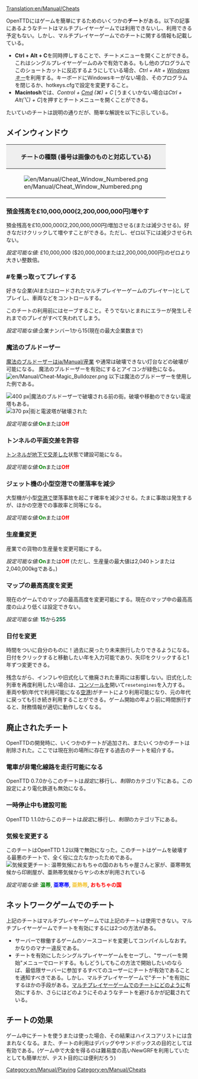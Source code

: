 [[Translation:en/Manual/Cheats]]
{{ja/Manual/目次}}{{en/Warning| チートの利用により、あなたは仲間や競合を裏切ることになる。チートの利用という不名誉は永遠に記録されることを忘れてはならない(つまり、チートの利用はセーブデータに記録される)。}}

OpenTTDにはゲームを簡単にするためのいくつかの'''チート'''がある。以下の記事にあるようなチートはマルチプレイヤーゲームでは利用できないし、利用できる予定もない。しかし、マルチプレイヤーゲームでのチートに関する情報も記載している。

*'''Ctrl + Alt + C'''を同時押しすることで、チートメニューを開くことができる。これはシングルプレイヤーゲームのみで有効である。もし他のプログラムでこのショートカットに反応するようにしている場合、''Ctrl + Alt + <span class="plainlinks">[https://ja.wikipedia.org/wiki/Windows%E3%82%AD%E3%83%BC Windowsキー]</span>''を利用する。キーボードにWindowsキーがない場合、そのプログラムを閉じるか、hotkeys.cfgで設定を変更すること。
*'''Macintosh'''では、''Control + <span class="plainlinks">[https://ja.wikipedia.org/wiki/%E3%82%B3%E3%83%9E%E3%83%B3%E3%83%89%E3%82%AD%E3%83%BC Cmd]</span> (&#x2318;) + C'' [うまくいかない場合は''Ctrl + Alt(⌥) + C'']を押すとチートメニューを開くことができる。

たいていのチートは説明の通りだが、簡単な解説を以下に示している。

==メインウィンドウ==
{|border="2" cellspacing="4" cellpadding="3" rules="all" style="margin:1em 1em 1em 0; border:solid 1px #AAAAAA;"
!colspan="4" style="background:#efefef;"| チートの種類 (番号は画像のものと対応している)
|-
| rowspan="10"|[[File:en/Manual/Cheat Window Numbered.png|frame|center]]
| style="background:#efefef;"|'''種類'''
|-
| [[en/Manual/Cheats#increase-money-by-ps10000000|1. 資金を増やす]]
|-
| [[en/Manual/Cheats#playing-as-company|2. 他の会社でプレイする]]
|-
| [[en/Manual/Cheats#magic-bulldozer|3. 魔法のブルドーザー]]
|-
| [[en/Manual/Cheats#tunnels-may-cross-each-other|4. トンネルの平面交差]]
|-
| [[en/Manual/Cheats#jetplanes-will-not-crash-frequently-on-small-airports|5. 小型空港での事故率減少]]
|-
| [[en/Manual/Cheats#enable-modifying-production-values|6. 生産量変更]]
|-
| [[en/Manual/Cheats#switch-climate|7. 気候の変更('''Ver.1.11.2ではマップの最高高度変更''')]]
|-
| [[en/Manual/Cheats#change-date|8. 日付を変更]]
|}

===預金残高を£10,000,000(2,200,000,000円)増やす===
預金残高を£10,000,000(2,200,000,000円)増加させる(または減少させる)。好きなだけクリックして増やすことができる。ただし、ゼロ以下には減少させられない。

''設定可能な値:'' £10,000,000 ($20,000,000または2,200,000,000円)のゼロより大きい整数倍。

===#を乗っ取ってプレイする===
好きな企業(AIまたはロードされたマルチプレイヤーゲームのプレイヤー)としてプレイし、車両などをコントロールする。

このチートの利用前にはセーブすること。そうでないとまれにエラーが発生しそれまでのプレイがすべて失われてしまう。

''設定可能な値:''企業ナンバー1から15(現在の最大企業数まで)

===魔法のブルドーザー===
[[en/Archive/Manual/Magic bulldozer|魔法のブルドーザー]]は[[ja/Manual/産業]] や通常は破壊できない灯台などの破壊が可能になる。
魔法のブルドーザーを有効にするとアイコンが緑色になる。[[File:en/Manual/Cheat-Magic Bulldozer.png]]
以下は魔法のブルドーザーを使用した例である。

[[File:en/Manual/Town Before.png|thumb|left|400 px|魔法のブルドーザーで破壊される前の街。破壊や移動のできない電波塔もある。]]
[[File:en/Manual/Town After.png|thumb|center|370 px|街と電波塔が破壊された]]
{{en/-}}

''設定可能な値:''<span style="color:green">'''On'''</span>または<span style="color:red">'''Off'''</span>

===トンネルの平面交差を許容===
[[en/Archive/Manual/Crossing tunnels|トンネルが地下で交差]]した状態で建設可能になる。

''設定可能な値:''<span style="color:green">'''On'''</span>または<span style="color:red">'''Off'''</span>

===ジェット機の小型空港での墜落率を減少===
大型機が小型[[en/Manual/Airports|空港]]で墜落事故を起こす確率を減少させる。たまに事故は発生するが、ほかの空港での事故率と同等になる。

''設定可能な値:''<span style="color:green">'''On'''</span>または<span style="color:red">'''Off'''</span>

===生産量変更===
産業での貨物の生産量を変更可能にする。

''設定可能な値:''<span style="color:green">'''On'''</span>または<span style="color:red">'''Off'''</span> (ただし、生産量の最大値は2,040トンまたは2,040,000kgである。)

===マップの最高高度を変更===
現在のゲームでのマップの最高高度を変更可能にする。現在のマップ中の最高高度の山より低くは設定できない。

''設定可能な値:'' <span style="color:#00693E">'''15'''</span>から<span style="color:#00693E">'''255'''</span>

===日付を変更===
時間をついに自分のものに！過去に戻ったり未来旅行したりできるようになる。日付をクリックすると移動したい年を入力可能であり、矢印をクリックすると1年ずつ変更できる。

残念ながら、インフレや旧式化して撤廃された車両には影響しない。旧式化した列車を再度利用したい場合は、[[en/Manual/Console|コンソール]]を開いて<code>resetengines</code>を入力する。車両や駅(年代で利用可能になる[[en/Manual/Airports|空港]])がチートにより利用可能になり、元の年代に戻っても引き続き利用することができる。ゲーム開始の年より前に時間旅行すると、財務情報が適切に動作しなくなる。

==廃止されたチート==
OpenTTDの開発時に、いくつかのチートが追加され、またいくつかのチートは削除された。ここでは現在別の場所に存在する過去のチートを紹介する。

===電車が非電化線路を走行可能になる===
OpenTTD 0.7.0からこのチートは''設定''に移行し、''制限''のカテゴリ下にある。この設定により電化鉄道も無効になる。

===一時停止中も建設可能===
OpenTTD 1.1.0からこのチートは''設定''に移行し、''制限''のカテゴリ下にある。

===気候を変更する===
このチートはOpenTTD 1.2以降で無効になった。このチートはゲームを破壊する最悪のチートで、全く役に立たなかったためである。
[[File:en/Manual/Switch climate.png|center|frame|気候変更チート: 温帯気候におもちゃの国のおもちゃ屋さんと家が、亜寒帯気候から印刷屋が、亜熱帯気候からヤシの木が利用されている]]

''設定可能な値:'' <span style="color:green">'''温帯'''</span>, <span style="color:blue">'''亜寒帯'''</span>, <span style="color:#f4c430">'''亜熱帯'''</span>, <span style="color:red">'''おもちゃの国'''</span>

==ネットワークゲームでのチート==
上記のチートはマルチプレイヤーゲームでは上記のチートは使用できない。マルチプレイヤーゲームでチートを有効にするには2つの方法がある。
*サーバーで稼働するゲームのソースコードを変更してコンパイルしなおす。かなりのマナー違反である。
*チートを有効にしたシングルプレイヤーゲームをセーブし、"サーバーを開始"メニューでロードする。もしどうしてもこの方法で開始したいのならば、最低限サーバーに参加するすべてのユーザーにチートが有効であることを通知すべきである。しかし、マルチプレイヤーゲームで"チート"を有効にするほかの手段がある。[[en/Community/Multiplayer cheating|マルチプレイヤーゲームでのチート]]にどのように有効にするか、さらにはどのようにそのようなチートを避けるかが記載されている。

==チートの効果==
ゲーム中にチートを使うまたは使った場合、その結果はハイスコアリストには含まれなくなる。また、チートの利用はデバッグやサンドボックスの目的としては有効である。(ゲーム中で大金を得るのは難易度の高いNewGRFを利用していたとしても簡単だが、テスト目的には便利だろう)

[[Category:en/Manual/Playing]]
[[Category:en/Manual/Cheats]]